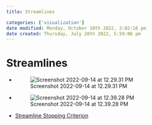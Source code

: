 ```yaml
---
title: Streamlines

categories: ['visualization']
date modified: Monday, October 10th 2022, 2:02:16 pm
date created: Thursday, July 28th 2022, 5:59:06 pm
---
```


# Streamlines
- ![Screenshot 2022-09-14 at 12.29.31 PM](images/Screenshot%202022-09-14%20at%2012.29.31%20PM.png)
- ![Screenshot 2022-09-14 at 12.39.28 PM](images/Screenshot%202022-09-14%20at%2012.39.28%20PM.png)
- [Streamline Stopping Criterion](Streamline%20Stopping%20Criterion.qmd)




